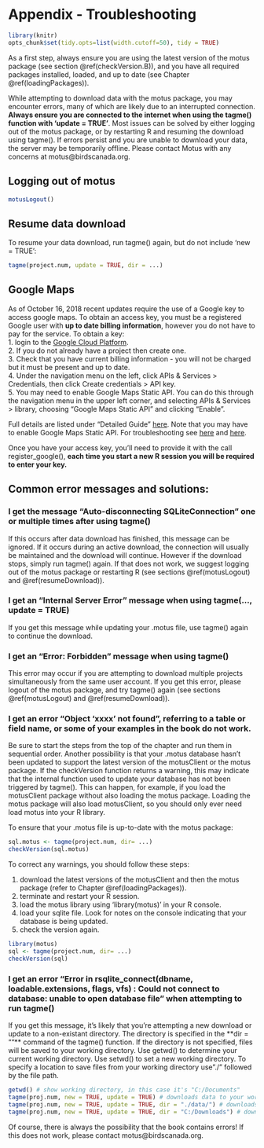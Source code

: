 # Appendix - Troubleshooting {#appendixB}

```r

library(knitr)
opts_chunk$set(tidy.opts=list(width.cutoff=50), tidy = TRUE)

```

As a first step, always ensure you are using the latest version of the motus package (see section \@ref(checkVersion.B)), and you have all required packages installed, loaded, and up to date (see Chapter \@ref(loadingPackages)).  

While attempting to download data with the motus package, you may encounter errors, many of which are likely due to an interrupted connection. **Always ensure you are connected to the internet when using the tagme() function with 'update = TRUE'**.  Most issues can be solved by either logging out of the motus package, or by restarting R and resuming the download using tagme(). If errors persist and you are unable to download your data, the server may be temporarily offline. Please contact Motus with any concerns at motus@birdscanada.org.

## Logging out of motus {#motusLogout}
```r
motusLogout()
```

## Resume data download {#resumeDownload}

To resume your data download, run tagme() again, but do not include 'new = TRUE':

```r
tagme(project.num, update = TRUE, dir = ...)
```

## Google Maps {#googleMapsKey}
As of October 16, 2018 recent updates require the use of a Google key to access google maps. To obtain an access key, you must be a registered Google user with **up to date billing information**, however you do not have to pay for the service. To obtain a key:  
1. login to the [Google Cloud Platform](https://cloud.google.com/console/google/maps-apis/overview).  
2. If you do not already have a project then create one.  
3. Check that you have current billing information - you will not be charged but it must be present and up to date.  
4. Under the navigation menu on the left, click APIs & Services > Credentials, then click Create credentials > API key.   
5. You may need to enable Google Maps Static API. You can do this through the navigation menu in the upper left corner, and selecting APIs & Services > library, choosing "Google Maps Static API" and clicking "Enable".

Full details are listed under "Detailed Guide" [here](https://developers.google.com/maps/documentation/javascript/get-api-key). Note that you may have to enable Google Maps Static API. For troubleshooting see [here](https://groups.google.com/forum/#!topic/motus-wts/UxqFIO6Pcmo) and [here](https://groups.google.com/forum/#!topic/motus-wts/UxqFIO6Pcmo and https://github.com/dkahle/ggmap/issues/51).

Once you have your access key, you'll need to provide it with the call register_google(), **each time you start a new R session you will be required to enter your key.**

## Common error messages and solutions:

### I get the message "Auto-disconnecting SQLiteConnection" one or multiple times after using tagme()

If this occurs after data download has finished, this message can be ignored. If it occurs during an active download, the connection will usually be maintained and the download will continue. However if the download stops, simply run tagme() again. If that does not work, we suggest logging out of the motus package or restarting R (see sections \@ref(motusLogout) and \@ref(resumeDownload)).

### I get an "Internal Server Error" message when using tagme(..., update = TRUE)

If you get this message while updating your .motus file, use tagme() again to continue the download.

### I get an "Error: Forbidden" message when using tagme()

This error may occur if you are attempting to download multiple projects simultaneously from the same user account. If you get this error, please logout of the motus package, and try tagme() again (see sections \@ref(motusLogout) and \@ref(resumeDownload)).

### I get an error "Object 'xxxx' not found", referring to a table or field name, or some of your examples in the book do not work.  

Be sure to start the steps from the top of the chapter and run them in sequential order. Another possibility is that your .motus database hasn't been updated to support the latest version of the motusClient or the motus package. If the checkVersion function returns a warning, this may indicate that the internal function used to update your database has not been triggered by tagme(). This can happen, for example, if you load the motusClient package without also loading the motus package. Loading the motus package will also load motusClient, so you should only ever need load motus into your R library. 

To ensure that your .motus file is up-to-date with the motus package:

```r
sql.motus <- tagme(project.num, dir= ...)
checkVersion(sql.motus)
```

To correct any warnings, you should follow these steps:

1. download the latest versions of the motusClient and then the motus package (refer to Chapter \@ref(loadingPackages)).
2. terminate and restart your R session.
3. load the motus library using 'library(motus)' in your R console.
4. load your sqlite file. Look for notes on the console indicating that your database is being updated.
5. check the version again.

```r
library(motus)
sql <- tagme(project.num, dir= ...)
checkVersion(sql)
```

### I get an error "Error in rsqlite_connect(dbname, loadable.extensions, flags, vfs) : Could not connect to database: unable to open database file" when attempting to run tagme()
If you get this message, it's likely that you're attempting a new download or update to a non-existant directory.  The directory is specified in the **dir = ""** command of the tagme() function. If the directory is not specified, files will be saved to your working directory. Use getwd() to determine your current working directory. Use setwd() to set a new working directory. To specify a location to save files from your working directory use "./" followed by the file path.
```r
getwd() # show working directory, in this case it's "C:/Documents"
tagme(proj.num, new = TRUE, update = TRUE) # downloads data to your working directory
tagme(proj.num, new = TRUE, update = TRUE, dir = "./data/") # downloads data to the data folder within your working directory ie. the file path C:/Documents/data
tagme(proj.num, new = TRUE, update = TRUE, dir = "C:/Downloads") # downloads data to the file path C:/Downloads
```

Of course, there is always the possibility that the book contains errors! If this does not work, please contact motus@birdscanada.org.